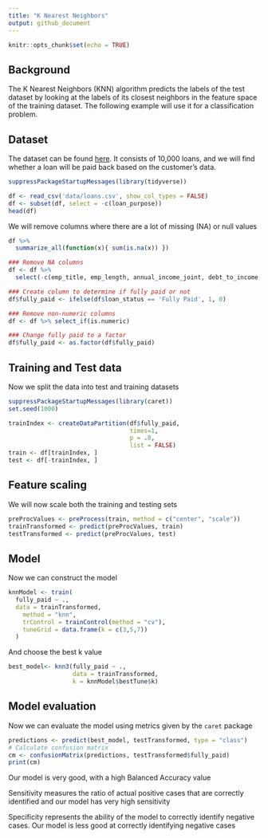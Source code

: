 ```yaml
---
title: "K Nearest Neighbors"
output: github_document
---
```


```r
knitr::opts_chunk$set(echo = TRUE)
```

## Background

The K Nearest Neighbors (KNN) algorithm predicts the labels of the test dataset by looking at the labels of its closest neighbors in the feature space of the training dataset. The following example will use it for a classification problem.

## Dataset

The dataset can be found [here](https://www.openintro.org/data/index.php?data=loans_full_schema). It consists of 10,000 loans, and we will find whether a loan will be paid back based on the customer’s data.

```r
suppressPackageStartupMessages(library(tidyverse))

df <- read_csv('data/loans.csv', show_col_types = FALSE)
df <- subset(df, select = -c(loan_purpose))
head(df)
```

We will remove columns where there are a lot of missing (NA) or null values

```r
df %>%
  summarize_all(function(x){ sum(is.na(x)) })

### Remove NA columns
df <- df %>%
  select(-c(emp_title, emp_length, annual_income_joint, debt_to_income, verification_income_joint, debt_to_income_joint, months_since_last_delinq, months_since_90d_late, months_since_last_credit_inquiry, num_accounts_120d_past_due))

### Create column to determine if fully paid or not
df$fully_paid <- ifelse(df$loan_status == 'Fully Paid', 1, 0)

### Remove non-numeric columns
df <- df %>% select_if(is.numeric)

### Change fully paid to a factor
df$fully_paid <- as.factor(df$fully_paid)
```

## Training and Test data

Now we split the data into test and training datasets

```r
suppressPackageStartupMessages(library(caret))
set.seed(1000)

trainIndex <- createDataPartition(df$fully_paid, 
                                  times=1, 
                                  p = .8, 
                                  list = FALSE)
train <- df[trainIndex, ]
test <- df[-trainIndex, ]
```

## Feature scaling

We will now scale both the training and testing sets

```r
preProcValues <- preProcess(train, method = c("center", "scale"))
trainTransformed <- predict(preProcValues, train)
testTransformed <- predict(preProcValues, test)
```

## Model

Now we can construct the model

```r
knnModel <- train(
  fully_paid ~ ., 
  data = trainTransformed, 
	method = "knn", 
	trControl = trainControl(method = "cv"), 
	tuneGrid = data.frame(k = c(3,5,7))
  )
```

And choose the best k value

```r
best_model<- knn3(fully_paid ~ .,
                  data = trainTransformed,
                  k = knnModel$bestTune$k)
```

## Model evaluation

Now we can evaluate the model using metrics given by the `caret` package

```r
predictions <- predict(best_model, testTransformed, type = "class")
# Calculate confusion matrix
cm <- confusionMatrix(predictions, testTransformed$fully_paid)
print(cm)
```

Our model is very good, with a high Balanced Accuracy value

Sensitivity measures the ratio of actual positive cases that are correctly identified and our model has very high sensitivity

Specificity represents the ability of the model to correctly identify negative cases. Our model is less good at correctly identifying negative cases